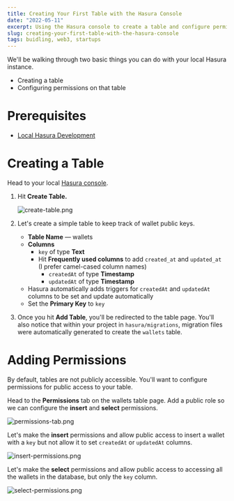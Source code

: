 ```yaml
---
title: Creating Your First Table with the Hasura Console 
date: "2022-05-11"
excerpt: Using the Hasura console to create a table and configure permissions on that table
slug: creating-your-first-table-with-the-hasura-console
tags: buidling, web3, startups
---
```

We'll be walking through two basic things you can do with your local Hasura instance. 

- Creating a table
- Configuring permissions on that table

# Prerequisites

- [Local Hasura Development](/local-hasura-development)

# Creating a Table

Head to your local [Hasura console](http://localhost:9695/console/data/default/schema/public).

1. Hit **Create Table.** 
    
    ![create-table.png](/posts/creating-your-first-table-with-the-hasura-console/create-table.png)
    
2. Let's create a simple table to keep track of wallet public keys. 
    - **Table Name** — wallets
    - **Columns**
        - `key` of type **Text**
        - Hit **Frequently used columns** to add `created_at` and `updated_at` (I prefer camel-cased column names)
            - `createdAt` of type **Timestamp**
            - `updatedAt` of type **Timestamp**
    - Hasura automatically adds triggers for `createdAt` and `updatedAt` columns to be set and update automatically
    - Set the **Primary Key** to `key`
3. Once you hit **Add Table**, you'll be redirected to the table page. You'll also notice that within your project in `hasura/migrations`, migration files were automatically generated to create the `wallets` table. 

# Adding Permissions

By default, tables are not publicly accessible. You'll want to configure permissions for public access to your table. 

Head to the **Permissions** tab on the wallets table page. Add a public role so we can configure the **insert** and **select** permissions. 

![permissions-tab.png](/posts/creating-your-first-table-with-the-hasura-console/permissions-tab.png)

Let's make the **insert** permissions and allow public access to insert a wallet with a `key` but not allow it to set `createdAt` or `updatedAt` columns. 

![insert-permissions.png](/posts/creating-your-first-table-with-the-hasura-console/insert-permissions.png)

Let's make the **select** permissions and allow public access to accessing all the wallets in the database, but only the `key` column.

![select-permissions.png](/posts/creating-your-first-table-with-the-hasura-console/select-permissions.png)
